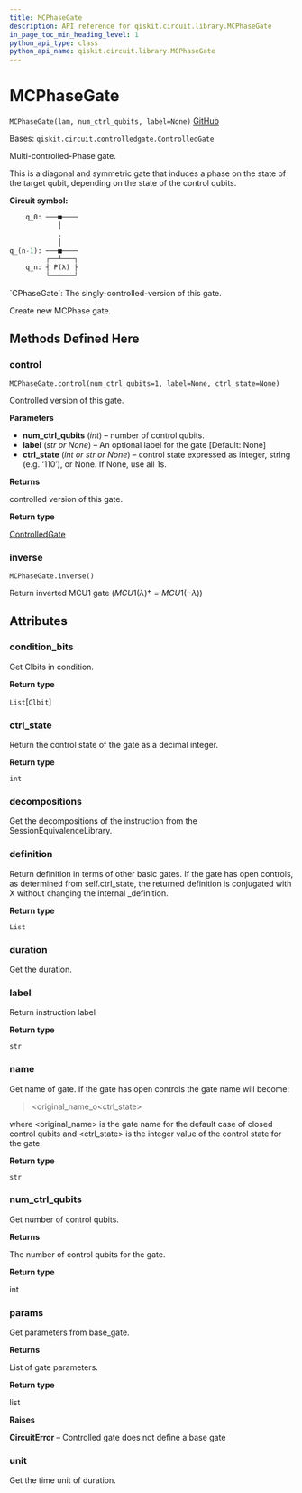 ```yaml
---
title: MCPhaseGate
description: API reference for qiskit.circuit.library.MCPhaseGate
in_page_toc_min_heading_level: 1
python_api_type: class
python_api_name: qiskit.circuit.library.MCPhaseGate
---
```


# MCPhaseGate

<span id="qiskit.circuit.library.MCPhaseGate" />

`MCPhaseGate(lam, num_ctrl_qubits, label=None)` [GitHub](https://github.com/qiskit/qiskit/tree/stable/0.19/qiskit/circuit/library/standard_gates/p.py "view source code")

Bases: `qiskit.circuit.controlledgate.ControlledGate`

Multi-controlled-Phase gate.

This is a diagonal and symmetric gate that induces a phase on the state of the target qubit, depending on the state of the control qubits.

**Circuit symbol:**

```python
    q_0: ───■────
            │
            .
            │
q_(n-1): ───■────
         ┌──┴───┐
    q_n: ┤ P(λ) ├
         └──────┘
```

<Admonition title="See also" type="note">
  `CPhaseGate`: The singly-controlled-version of this gate.
</Admonition>

Create new MCPhase gate.

## Methods Defined Here

### control

<span id="qiskit.circuit.library.MCPhaseGate.control" />

`MCPhaseGate.control(num_ctrl_qubits=1, label=None, ctrl_state=None)`

Controlled version of this gate.

**Parameters**

*   **num\_ctrl\_qubits** (*int*) – number of control qubits.
*   **label** (*str or None*) – An optional label for the gate \[Default: None]
*   **ctrl\_state** (*int or str or None*) – control state expressed as integer, string (e.g. ‘110’), or None. If None, use all 1s.

**Returns**

controlled version of this gate.

**Return type**

[ControlledGate](qiskit.circuit.ControlledGate "qiskit.circuit.ControlledGate")

### inverse

<span id="qiskit.circuit.library.MCPhaseGate.inverse" />

`MCPhaseGate.inverse()`

Return inverted MCU1 gate ($MCU1(\lambda){\dagger} = MCU1(-\lambda)$)

## Attributes

<span id="qiskit.circuit.library.MCPhaseGate.condition_bits" />

### condition\_bits

Get Clbits in condition.

**Return type**

`List`\[`Clbit`]

<span id="qiskit.circuit.library.MCPhaseGate.ctrl_state" />

### ctrl\_state

Return the control state of the gate as a decimal integer.

**Return type**

`int`

<span id="qiskit.circuit.library.MCPhaseGate.decompositions" />

### decompositions

Get the decompositions of the instruction from the SessionEquivalenceLibrary.

<span id="qiskit.circuit.library.MCPhaseGate.definition" />

### definition

Return definition in terms of other basic gates. If the gate has open controls, as determined from self.ctrl\_state, the returned definition is conjugated with X without changing the internal \_definition.

**Return type**

`List`

<span id="qiskit.circuit.library.MCPhaseGate.duration" />

### duration

Get the duration.

<span id="qiskit.circuit.library.MCPhaseGate.label" />

### label

Return instruction label

**Return type**

`str`

<span id="qiskit.circuit.library.MCPhaseGate.name" />

### name

Get name of gate. If the gate has open controls the gate name will become:

> \<original\_name\_o\<ctrl\_state>

where \<original\_name> is the gate name for the default case of closed control qubits and \<ctrl\_state> is the integer value of the control state for the gate.

**Return type**

`str`

<span id="qiskit.circuit.library.MCPhaseGate.num_ctrl_qubits" />

### num\_ctrl\_qubits

Get number of control qubits.

**Returns**

The number of control qubits for the gate.

**Return type**

int

<span id="qiskit.circuit.library.MCPhaseGate.params" />

### params

Get parameters from base\_gate.

**Returns**

List of gate parameters.

**Return type**

list

**Raises**

**CircuitError** – Controlled gate does not define a base gate

<span id="qiskit.circuit.library.MCPhaseGate.unit" />

### unit

Get the time unit of duration.

